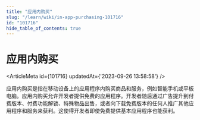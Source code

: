 ```yaml
---
title: "应用内购买"
slug: "/learn/wiki/in-app-purchasing-101716"
id: "101716"
hide_table_of_contents: true
---
```



# 应用内购买

<ArticleMeta id={101716} updatedAt={'2023-09-26 13:58:58'} />
<div className='border-solid border-b border-t-0 my-4 border-[var(--ifm-color-gray-300)]' />

应用内购买是指在移动设备上的应用程序内购买商品和服务，例如智能手机或平板电脑。应用内购买允许开发者提供免费的应用程序。开发者随后通过广告提升到付费版本、付费功能解锁、特殊物品出售，或者向下载免费版本的任何人推广其他应用程序和服务来获利。这使得开发者即使免费提供基本应用程序也能获利。
